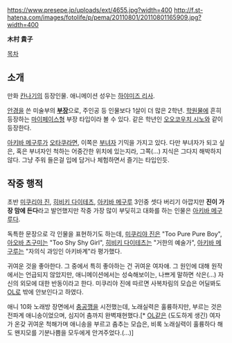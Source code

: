 https://www.presepe.jp/uploads/ext/4655.jpg?width=400
http://f.st-hatena.com/images/fotolife/p/pema/20110801/20110801165909.jpg?width=400

'''木村 貴子'''

[[목차]]

== 소개 ==


만화 [[칸나기]]의 등장인물. 애니메이션 성우는 [[하야미즈 리사]].

[[안경]]을 쓴 미술부의 '''[[부장]]'''으로, 주인공 등 인물보다 1살이 더 많은 2학년. [[학원물]]에 흔히 등장하는 [[마이페이스]]형 부장 타입이라 볼 수 있다. 같은 학년인 [[오오코우치 시노]]와 같이 등장한다.

[[아키바 메구루]]가 [[오타쿠]]라면, 이쪽은 [[부녀자]] 기믹을 가지고 있다. 다만 부녀자가 되고 싶은, 혹은 부녀자인 척하는 어중간한 위치에 있는지라, 그쪽(...) 지식은 그다지 해박하지 않다. 그냥 주워 들은걸 입에 담거나 체험하면서 즐기는 타입인듯.

== 작중 행적 ==

초반 [[미쿠리야 진]], [[히비키 다이테츠]], [[아키바 메구루]] 3인중 셋다 버리기 아깝지만 '''진이 가장 맘에 든다'''라고 발언했지만 작중 가장 많이 부딪히고 대화를 하는 인물은 [[아키바 메구루]]다.

독특한 문장으로 각 인물을 표현하기도 하는데, [[미쿠리야 진]]은 "Too Pure Pure Boy", [[아오바 츠구미]]는 "Too Shy Shy Girl", [[히비키 다이테츠]]는 "거한의 예술가", [[아키바 메구루]]는 "자의식 과잉인 아키바계"라 평가했다.

귀여운 것을 좋아한다. 그 중에서 특히 좋아하는 건 귀여운 여자애. 그 원인에 대해 원작에서는 언급되지 않았지만, 애니메이션에서는 성숙해보이는, 나쁘게 말하면 삭은(...) 자신의 외모에 대한 반동이라고 한다. 미쿠리야 진에 따르면 사복차림의 모습은 어딜봐도 [[OL]]로 밖에 안보인다고 하였다.

애니 10화 노래방 장면에서 [[충공깽]]을 시전했는데, 노래실력은 훌륭하지만, 부르는 것은 전파계 애니송이었으며, 심지어 춤까지 완벽재현했다.[* [[OL]]같은 (도도하게 생긴) 여자가 온갖 귀여운 척해가며 애니송을 부르고 춤추는 모습은, 비록 노래실력이 훌륭하다 해도 왠지모를 기분나쁨을 모두에게 안겨주었다.(...)]
